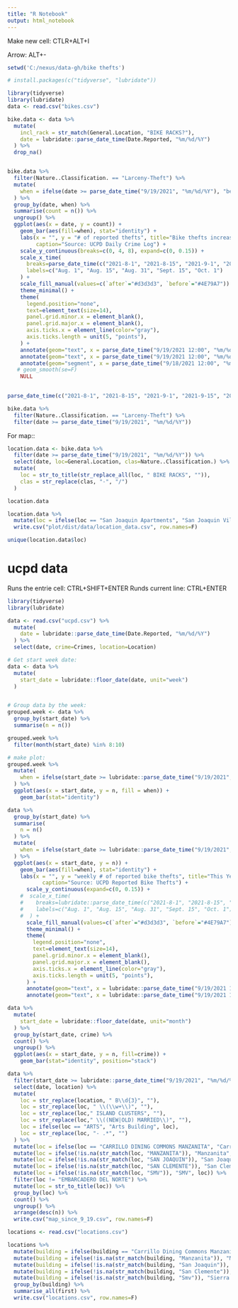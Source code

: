 ```yaml
---
title: "R Notebook"
output: html_notebook
---
```


Make new cell: CTLR+ALT+I

Arrow: ALT+-

```r
setwd('C:/nexus/data-gh/bike thefts')
```

```r
# install.packages(c("tidyverse", "lubridate"))

library(tidyverse)
library(lubridate)
data <- read.csv("bikes.csv")
```


```r
bike.data <- data %>%
  mutate(
    incl_rack = str_match(General.Location, "BIKE RACKS?"),
    date = lubridate::parse_date_time(Date.Reported, "%m/%d/%Y")
  ) %>%
  drop_na() 


bike.data %>%
  filter(Nature..Classification. == "Larceny-Theft") %>%
  mutate(
    when = ifelse(date >= parse_date_time("9/19/2021", "%m/%d/%Y"), "before", "after")
  ) %>%
  group_by(date, when) %>%
  summarise(count = n()) %>%
  ungroup() %>%
  ggplot(aes(x = date, y = count)) +
    geom_bar(aes(fill=when), stat="identity") +
    labs(x = "", y = "# of reported thefts", title="Bike thefts increase since move in weekend",
         caption="Source: UCPD Daily Crime Log") +
    scale_y_continuous(breaks=c(0, 4, 8), expand=c(0, 0.15)) +
    scale_x_time(
      breaks=parse_date_time(c("2021-8-1", "2021-8-15", "2021-9-1", "2021-9-15", "2021-10-1"), "%Y-%m-%d"), 
      labels=c("Aug. 1", "Aug. 15", "Aug. 31", "Sept. 15", "Oct. 1")
    ) +
    scale_fill_manual(values=c(`after`="#d3d3d3", `before`="#4E79A7")) +
    theme_minimal() +
    theme(
      legend.position="none",
      text=element_text(size=14),
      panel.grid.minor.x = element_blank(),
      panel.grid.major.x = element_blank(),
      axis.ticks.x = element_line(color="gray"),
      axis.ticks.length = unit(5, "points"),
    ) +
    annotate(geom="text", x = parse_date_time("9/19/2021 12:00", "%m/%d/%Y %H:%M"), y = 9.85, label="Move-in weekend,", hjust=0.5) +
    annotate(geom="text", x = parse_date_time("9/19/2021 12:00", "%m/%d/%Y %H:%M"), y = 9.35, label="Sept. 23.", hjust=1) +
    annotate(geom="segment", x = parse_date_time("9/18/2021 12:00", "%m/%d/%Y %H:%M"), xend=parse_date_time("9/18/2021 12:00", "%m/%d/%Y %H:%M"), y = 0, yend = 9)
   # geom_smooth(se=F)
    NULL
    

parse_date_time(c("2021-8-1", "2021-8-15", "2021-9-1", "2021-9-15", "2021-10-1"), "%Y-%m-%d")
```

```r
bike.data %>%
  filter(Nature..Classification. == "Larceny-Theft") %>%
  filter(date >= parse_date_time("9/19/2021", "%m/%d/%Y"))
```

For map::

```r
location.data <- bike.data %>%
  filter(date >= parse_date_time("9/19/2021", "%m/%d/%Y")) %>%
  select(date, loc=General.Location, clas=Nature..Classification.) %>%
  mutate(
    loc = str_to_title(str_replace_all(loc, " BIKE RACKS", "")),
    clas = str_replace(clas, "-", "/")
  )

location.data

location.data %>%
  mutate(loc = ifelse(loc == "San Joaquin Apartments", "San Joaquin Villages", loc)) %>%
  write.csv("plot/dist/data/location_data.csv", row.names=F)

unique(location.data$loc)
```

# ucpd data

Runs the entrie cell: CTRL+SHIFT+ENTER
Runds current line: CTRL+ENTER

```r
library(tidyverse)
library(lubridate)

data <- read.csv("ucpd.csv") %>%
  mutate(
    date = lubridate::parse_date_time(Date.Reported, "%m/%d/%Y")
  ) %>%
  select(date, crime=Crimes, location=Location)
```

```r
# Get start week date:
data <- data %>%
  mutate(
    start_date = lubridate::floor_date(date, unit="week")
  )
```


```r

```


```r
# Group data by the week:
grouped.week <- data %>%
  group_by(start_date) %>%
  summarise(n = n())

grouped.week %>%
  filter(month(start_date) %in% 8:10)

# make plot:
grouped.week %>%
  mutate(
    when = ifelse(start_date >= lubridate::parse_date_time("9/19/2021", "%m/%d/%Y"), "after", "before")
  ) %>%
  ggplot(aes(x = start_date, y = n, fill = when)) +
    geom_bar(stat="identity")
```

```r
data %>%
  group_by(start_date) %>%
  summarise(
    n = n()
  ) %>%
  mutate(
    when = ifelse(start_date >= lubridate::parse_date_time("9/19/2021", "%m/%d/%Y"), "before", "after")
  ) %>%
  ggplot(aes(x = start_date, y = n)) +
    geom_bar(aes(fill=when), stat="identity") +
    labs(x = "", y = "weekly # of reported bike thefts", title="This Year Had the Most Bike Thefts Following Move-in Weekend\nSince 2018",
           caption="Source: UCPD Reported Bike Thefts") +
      scale_y_continuous(expand=c(0, 0.15)) +
    #  scale_x_time(
    #    breaks=lubridate::parse_date_time(c("2021-8-1", "2021-8-15", "2021-9-1", "2021-9-15", "2021-10-1"), "%Y-%m-%d"), 
    #    labels=c("Aug. 1", "Aug. 15", "Aug. 31", "Sept. 15", "Oct. 1")
    #  ) +
      scale_fill_manual(values=c(`after`="#d3d3d3", `before`="#4E79A7")) +
      theme_minimal() +
      theme(
        legend.position="none",
        text=element_text(size=14),
        panel.grid.minor.x = element_blank(),
        panel.grid.major.x = element_blank(),
        axis.ticks.x = element_line(color="gray"),
        axis.ticks.length = unit(5, "points"),
      ) +
      annotate(geom="text", x = lubridate::parse_date_time("9/19/2021 12:00", "%m/%d/%Y %H:%M"), y = 27, label="Thefts since move-in", hjust=1.05) +
      annotate(geom="text", x = lubridate::parse_date_time("9/19/2021 12:00", "%m/%d/%Y %H:%M"), y = 25.5, label="weekend 2021", hjust=1.05)
```

```r
data %>%
  mutate(
    start_date = lubridate::floor_date(date, unit="month")
  ) %>%
  group_by(start_date, crime) %>%
  count() %>%
  ungroup() %>%
  ggplot(aes(x = start_date, y = n, fill=crime)) +
    geom_bar(stat="identity", position="stack")
```

```r
data %>%
  filter(start_date >= lubridate::parse_date_time("9/19/2021", "%m/%d/%Y")) %>%
  select(date, location) %>%
  mutate(
    loc = str_replace(location, " B\\d{3}", ""),
    loc = str_replace(loc, " \\(\\w+\\)", ""),
    loc = str_replace(loc," ISLAND CLUSTERS", ""),
    loc = str_replace(loc," \\((NEW|OLD) MARRIED\\)", ""),
    loc = ifelse(loc == "ARTS", "Arts Building", loc),
    loc = str_replace(loc, "- .*", "")
  ) %>%
  mutate(loc = ifelse(loc == "CARRILLO DINING COMMONS MANZANITA", "Carrillo Dining Commons", loc)) %>%
  mutate(loc = ifelse(!is.na(str_match(loc, "MANZANITA")), "Manzanita", loc)) %>%
  mutate(loc = ifelse(!is.na(str_match(loc, "SAN JOAQUIN")), "San Joaquin", loc)) %>%
  mutate(loc = ifelse(!is.na(str_match(loc, "SAN CLEMENTE")), "San Clemente", loc)) %>%
  mutate(loc = ifelse(!is.na(str_match(loc, "SMV")), "SMV", loc)) %>%
  filter(loc != "EMBARCADERO DEL NORTE") %>%
  mutate(loc = str_to_title(loc)) %>%
  group_by(loc) %>%
  count() %>%
  ungroup() %>%
  arrange(desc(n)) %>%
  write.csv("map_since_9_19.csv", row.names=F)
```

```r
locations <- read.csv("locations.csv")

locations %>%
  mutate(building = ifelse(building == "Carrillo Dining Commons Manzanita", "Carrillo Dining Commons", building)) %>%
  mutate(building = ifelse(!is.na(str_match(building, "Manzanita")), "Manzanita", building)) %>%
  mutate(building = ifelse(!is.na(str_match(building, "San Joaquin")), "San Joaquin", building)) %>%
  mutate(building = ifelse(!is.na(str_match(building, "San Clemente")), "San Clemente", building)) %>%
  mutate(building = ifelse(!is.na(str_match(building, "Smv")), "Sierra Madre Villages", building)) %>%
  group_by(building) %>%
  summarise_all(first) %>%
  write.csv("locations.csv", row.names=F)
```

